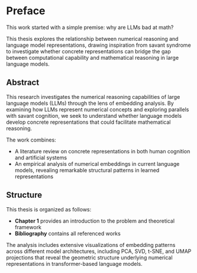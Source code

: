 # Preface {.unnumbered}

This work started with a simple premise: why are LLMs bad at math?

This thesis explores the relationship between numerical reasoning and language model representations, drawing inspiration from savant syndrome to investigate whether concrete representations can bridge the gap between computational capability and mathematical reasoning in large language models.

## Abstract {.unnumbered}

This research investigates the numerical reasoning capabilities of large language models (LLMs) through the lens of embedding analysis. By examining how LLMs represent numerical concepts and exploring parallels with savant cognition, we seek to understand whether language models develop concrete representations that could facilitate mathematical reasoning.

The work combines:

- A literature review on concrete representations in both human cognition and artificial systems
- An empirical analysis of numerical embeddings in current language models, revealing remarkable structural patterns in learned representations

## Structure {.unnumbered}

This thesis is organized as follows:

- **Chapter 1** provides an introduction to the problem and theoretical framework
- **Bibliography** contains all referenced works

The analysis includes extensive visualizations of embedding patterns across different model architectures, including PCA, SVD, t-SNE, and UMAP projections that reveal the geometric structure underlying numerical representations in transformer-based language models.
